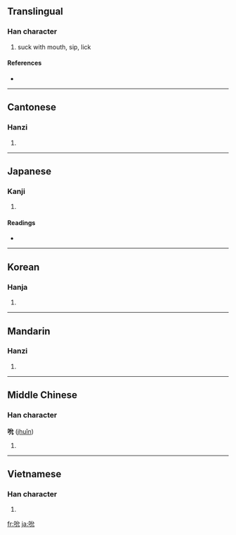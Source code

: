 ==Translingual==

===Han character===
{{Han char|rn=30|rad=口|as=04|sn=7|four=6301<sub>0</sub>|canj=口戈竹山 (RIHU)}}

# suck with mouth, sip, lick

====References====
* {{Han ref|kx=0178.200|dkj=03356|dj=0396.060|hdz=10597.040|uh=542E|ud=21550|bh=A76D|bd=42861}}

----

==Cantonese==

===Hanzi===
{{yue-hanzi|jyut=|y=syun5}}

# {{defn|Cantonese|sort=口04}}

----

==Japanese==

===Kanji===
{{ja-kanji|grade=|rs=口04}}

# {{defn|Japanese|sort=口04}}

====Readings====
* {{ja-readings|on=[[せん]] (sen), [[しゅん]] (shun)|kun=[[すう]] (suu)}}

----

==Korean==

===Hanja===
{{ko-hanja|hangeul=전|rv=jeon|mr=chŏn}}

# {{defn|Korean|sort=口04}}

----

==Mandarin==

===Hanzi===
{{cmn-hanzi|pin=[[shǔn]] ([[shun3]]), [[zī]] ([[zi1]])|wg=shun<sup>3</sup>, tzu<sup>1</sup>}}

# {{defn|Mandarin|sort=口04}}

----

==Middle Chinese==

===Han character===
'''吮''' ([[jhuǐn]])

# {{defn|Middle Chinese|sort=口04}}

----

==Vietnamese==

===Han character===
{{vi-hantu|[[duyện]], [[giỏn]], [[duyên]]|rs=口04}}

# {{defn|Vietnamese|sort=口04}}

[[fr:吮]]
[[ja:吮]]